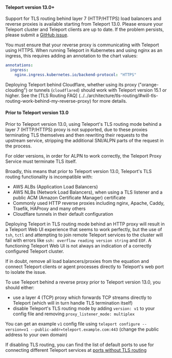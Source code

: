 #### Teleport version 13.0+

Support for TLS routing behind layer 7 (HTTP/HTTPS) load balancers and reverse
proxies is available starting from Teleport 13.0. Please ensure your Teleport
cluster and Teleport clients are up to date. If the problem persists, please
submit a [GitHub
issue](https://github.com/gravitational/teleport/issues/new/choose).

You must ensure that your reverse proxy is communicating with Teleport using HTTPS.
When running Teleport in Kubernetes and using nginx as an ingress, this requires adding
an annotation to the chart values:

```yaml
annotations:
  ingress:
    nginx.ingress.kubernetes.io/backend-protocol: "HTTPS"
```

Deploying Teleport behind Cloudflare, whether using its proxy ("orange-clouding") or tunnels
(`cloudflared`) should work with Teleport version 15.1 or higher. See the [TLS Routing FAQ]
(../../architecture/tls-routing/#will-tls-routing-work-behind-my-reverse-proxy) for more details.

#### Prior to Teleport version 13.0

Prior to Teleport version 13.0, using Teleport's TLS routing mode behind a layer 7 (HTTP/HTTPS) proxy is not supported,
due to these proxies terminating TLS themselves and then rewriting their requests to the upstream service, stripping
the additional SNI/ALPN parts of the request in the process.

For older versions, in order for ALPN to work correctly, the Teleport Proxy
Service must terminate TLS itself.

Broadly, this means that prior to Teleport version 13.0, Teleport's TLS routing functionality is incompatible with:
- AWS ALBs (Application Load Balancers)
- AWS NLBs (Network Load Balancers), when using a TLS listener and a public ACM (Amazon Certificate Manager) certificate
- Commonly used HTTP reverse proxies including nginx, Apache, Caddy, Traefik, HAProxy and many others
- Cloudflare tunnels in their default configuration

Deploying Teleport in TLS routing mode behind an HTTP proxy will result in a Teleport Web UI experience that seems
to work perfectly, but the use of `tsh`, `tctl` and attempting to join remote Teleport services to the cluster will fail
with errors like `ssh: overflow reading version string` and `EOF`. A functioning Teleport Web UI is not always an indication
of a correctly configured Teleport cluster.

If in doubt, remove all load balancers/proxies from the equation and connect Teleport clients or agent processes directly to
Teleport's web port to isolate the issue.

To use Teleport behind a reverse proxy prior to Teleport version 13.0, you should either:
- use a layer 4 (TCP) proxy which forwards TCP streams directly to Teleport (which will in turn handle TLS termination itself)
- disable Teleport's TLS routing mode by adding `version: v1` to your config file and removing `proxy_listener_mode: multiplex`

You can get an example `v1` config file using `teleport configure --version=v1 --public-addr=teleport.example.com:443` (change the public address to your own domain)

If disabling TLS routing, you can find the list of default ports to use for connecting different Teleport services at [ports without TLS routing](../reference/networking.mdx#ports-without-tls-routing)
